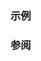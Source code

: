 {{cpp/numeric/math/unary_is|isnan
|description=确定给定的浮点数 {{c|num}} 是否为非数（NaN）值。
|condition=为 NaN{{nbsp}}
|note=
有多个拥有不同符号位和载荷的不同 NaN 值，参阅 {{lc|std::nan}} 及 {{lc|std::numeric_limits::quiet_NaN}}。

NaN 值永远不会与自身或其他 NaN 值比较相等。IEEE-754 不要求复制 NaN 保留它的位表示（符号与{{rlp|nan|载荷}}），尽管大多数实现会保留。

另一种测试浮点数是否 NaN 的方式是与自身比较：{{c|1=bool is_nan(double x) { return x != x; }&lt;!----&gt;}}。

[https://gcc.gnu.org/wiki/FloatingPointMath GCC] 和 [https://clang.llvm.org/docs/UsersManual.html#controlling-floating-point-behavior Clang] 支持 {{tt|-ffinite-math}} 选项（并额外由 {{tt|-ffast-math}} 蕴含），此选项允许编译器假设 IEEE-754 特殊浮点数（例如 NaN，无限和负零）不存在。也就是说，在此选项下会假设 {{tt|std::isnan}} 固定返回 {{c|false}}。
}}

===示例===
{{example
|code=
#include &lt;cfloat&gt;
#include &lt;cmath&gt;
#include &lt;iostream&gt;

int main()
{
    std::cout &lt;&lt; std::boolalpha
              &lt;&lt; "isnan(NaN) = " &lt;&lt; std::isnan(NAN) &lt;&lt; '\n'
              &lt;&lt; "isnan(Inf) = " &lt;&lt; std::isnan(INFINITY) &lt;&lt; '\n'
              &lt;&lt; "isnan(0.0) = " &lt;&lt; std::isnan(0.0) &lt;&lt; '\n'
              &lt;&lt; "isnan(DBL_MIN/2.0) = " &lt;&lt; std::isnan(DBL_MIN / 2.0) &lt;&lt; '\n'
              &lt;&lt; "isnan(0.0 / 0.0)   = " &lt;&lt; std::isnan(0.0 / 0.0) &lt;&lt; '\n'
              &lt;&lt; "isnan(Inf - Inf)   = " &lt;&lt; std::isnan(INFINITY - INFINITY) &lt;&lt; '\n';
}
|output=
isnan(NaN) = true
isnan(Inf) = false
isnan(0.0) = false
isnan(DBL_MIN/2.0) = false
isnan(0.0 / 0.0)   = true
isnan(Inf - Inf)   = true
}}

===参阅===
{{dsc begin}}
{{dsc inc|cpp/numeric/math/dsc fnan}}
{{dsc inc|cpp/numeric/math/dsc fpclassify}}
{{dsc inc|cpp/numeric/math/dsc isfinite}}
{{dsc inc|cpp/numeric/math/dsc isinf}}
{{dsc inc|cpp/numeric/math/dsc isnormal}}
{{dsc inc|cpp/numeric/math/dsc isunordered}}
{{dsc see c|c/numeric/math/isnan}}
{{dsc end}}

{{langlinks|de|en|es|fr|it|ja|pt|ru}}